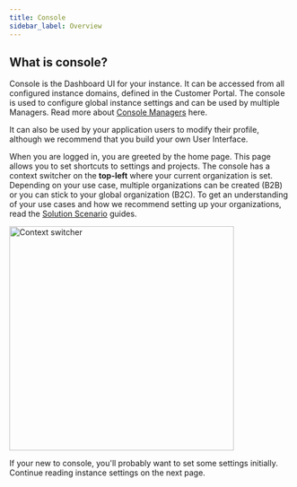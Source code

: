 ```yaml
---
title: Console
sidebar_label: Overview
---
```


## What is console?

Console is the Dashboard UI for your instance. It can be accessed from all configured instance domains, defined in the Customer Portal.
The console is used to configure global instance settings and can be used by multiple Managers.
Read more about [Console Managers](./managers) here.

It can also be used by your application users to modify their profile, although we recommend that you build your own User Interface.

When you are logged in, you are greeted by the home page. This page allows you to set shortcuts to settings and projects.
The console has a context switcher on the **top-left** where your current organization is set.
Depending on your use case, multiple organizations can be created (B2B) or you can stick to your global organization (B2C). To get an understanding of your use cases and how we recommend setting up your organizations, read the [Solution Scenario](../../solution-scenarios/introduction) guides.

<img
  src="/docs/img/guides/console/contextswitcher.png"
  alt="Context switcher"
  width="400px"
/>

If your new to console, you'll probably want to set some settings initially. Continue reading instance settings on the next page.
